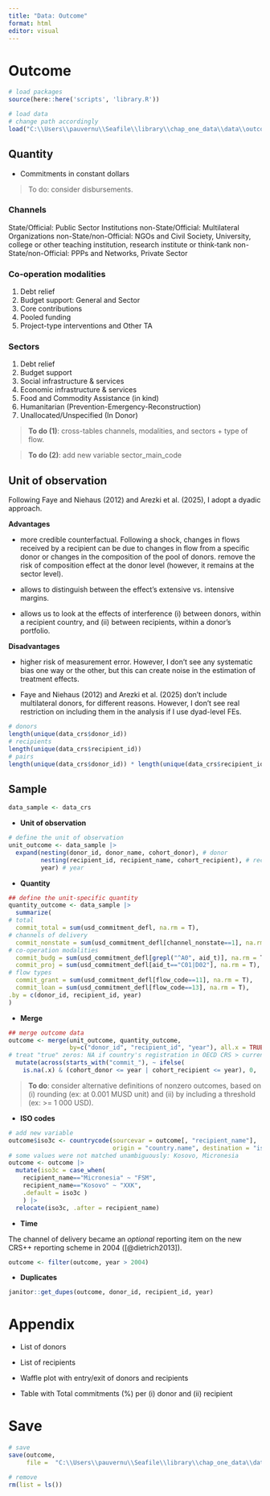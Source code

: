 ```yaml
---
title: "Data: Outcome"
format: html
editor: visual
---
```


# Outcome

```r

# load packages
source(here::here('scripts', 'library.R')) 

# load data 
# change path accordingly 
load("C:\\Users\\pauvernu\\Seafile\\library\\chap_one_data\\data\\outcome\\data_crs.RData")
```

## Quantity

+ Commitments in constant dollars

> To do: consider disbursements.

### Channels

State/Official: Public Sector Institutions
non-State/Official: Multilateral Organizations
non-State/non-Official: NGOs and Civil Society, University, college or other teaching institution, research institute or think‑tank
non-State/non-Official: PPPs and Networks, Private Sector

### Co-operation modalities

1. Debt relief
2. Budget support: General and Sector
3. Core contributions
4. Pooled funding
5. Project-type interventions and Other TA

### Sectors

1. Debt relief
2. Budget support
3. Social infrastructure & services
4. Economic infrastructure & services
5. Food and Commodity Assistance (in kind)
6. Humanitarian (Prevention-Emergency-Reconstruction)
7. Unallocated/Unspecified
(In Donor)

> **To do (1)**: cross-tables channels, modalities, and sectors + type of flow.

> **To do (2)**: add new variable sector_main_code

## Unit of observation

Following Faye and Niehaus (2012) and Arezki et al. (2025), I adopt a dyadic approach.

**Advantages**

+ more credible counterfactual. Following a shock, changes in flows received by a recipient can be due to changes in flow from a specific donor or changes in the composition of the pool of donors. remove the risk of composition effect at the donor level (however, it remains at the sector level).

+ allows to distinguish between the effect's extensive vs. intensive margins.

+ allows us to look at the effects of interference (i) between donors, within a recipient country, and (ii) between recipients, within a donor's portfolio.

**Disadvantages**

+ higher risk of measurement error. However, I don't see any systematic bias one way or the other, but this can create noise in the estimation of treatment effects.

+ Faye and Niehaus (2012) and Arezki et al. (2025) don't include multilateral donors, for different reasons. However, I don't see real restriction on including them in the analysis if I use dyad-level FEs.

```r
# donors 
length(unique(data_crs$donor_id))
# recipients
length(unique(data_crs$recipient_id))
# pairs
length(unique(data_crs$donor_id)) * length(unique(data_crs$recipient_id))
```
## Sample

```r

data_sample <- data_crs
```

+ **Unit of observation**

```r

# define the unit of observation
unit_outcome <- data_sample |> 
  expand(nesting(donor_id, donor_name, cohort_donor), # donor
         nesting(recipient_id, recipient_name, cohort_recipient), # recipient
         year) # year
```

+ **Quantity**

```r

## define the unit-specific quantity
quantity_outcome <- data_sample |> 
  summarize(
# total  
  commit_total = sum(usd_commitment_defl, na.rm = T),
# channels of delivery 
  commit_nonstate = sum(usd_commitment_defl[channel_nonstate==1], na.rm = T),
# co-operation modalities
  commit_budg = sum(usd_commitment_defl[grepl("^A0", aid_t)], na.rm = T),
  commit_proj = sum(usd_commitment_defl[aid_t=="C01|D02"], na.rm = T), 
# flow types
  commit_grant = sum(usd_commitment_defl[flow_code==11], na.rm = T),
  commit_loan = sum(usd_commitment_defl[flow_code==13], na.rm = T), 
.by = c(donor_id, recipient_id, year)
)
```

+ **Merge**

```r

## merge outcome data
outcome <- merge(unit_outcome, quantity_outcome, 
                 by=c("donor_id", "recipient_id", "year"), all.x = TRUE) |> 
# treat "true" zeros: NA if country's registration in OECD CRS > current period
  mutate(across(starts_with("commit_"), ~ ifelse(
    is.na(.x) & (cohort_donor <= year | cohort_recipient <= year), 0, .x)))
```

> **To do**: consider alternative definitions of nonzero outcomes, based on (i) rounding (ex: at 0.001 MUSD unit) and (ii) by including a threshold (ex: >= 1 000 USD).

+ **ISO codes**

```r

# add new variable
outcome$iso3c <- countrycode(sourcevar = outcome[, "recipient_name"], 
                             origin = "country.name", destination = "iso3c", warn = T) 
# some values were not matched unambiguously: Kosovo, Micronesia 
outcome <- outcome |> 
  mutate(iso3c = case_when( 
    recipient_name=="Micronesia" ~ "FSM",
    recipient_name=="Kosovo" ~ "XXK", 
    .default = iso3c )
    ) |> 
  relocate(iso3c, .after = recipient_name)
```

+ **Time**

The channel of delivery became an *optional* reporting item on the new CRS++ reporting scheme in 2004 ([@dietrich2013]).

```r

outcome <- filter(outcome, year > 2004)
```

+ **Duplicates**

```r

janitor::get_dupes(outcome, donor_id, recipient_id, year)
```

# Appendix

+ List of donors

+ List of recipients

+ Waffle plot with entry/exit of donors and recipients

+ Table with Total commitments (%) per (i) donor and (ii) recipient

# Save

```r

# save
save(outcome, 
     file =  "C:\\Users\\pauvernu\\Seafile\\library\\chap_one_data\\data\\outcome\\data_outcome.RData")

# remove
rm(list = ls())
```